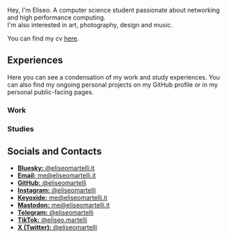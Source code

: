Hey, I'm Eliseo. A computer science student passionate about networking and
high performance computing.  
I'm also interested in art, photography, design and music.

You can find my cv
[here](http://github.com/eliseomartelli/cv/releases/latest/download/cv.pdf).

## Experiences

Here you can see a condensation of my work and study experiences. You can also
find my ongoing personal projects on my GitHub profile or in my personal
public-facing pages.

### Work

<Timeline>
  <TimelineItem
    title="Researcher"
    description="Consortium GARR, Rome, Italy"
    range="2024 - Ongoing"
  />
  <TimelineItem
    title="Software Developer"
    description="Federazione Gomma Plastica, Milan, Italy"
    range="2024"
  />
  <TimelineItem
    title="Network Technician"
    description="Dedalonet S.r.l, Lanciano, Italy"
    range="2017 - 2018"
  />
  <TimelineItem
    title="Android Developer"
    description="~1M downloads on Google Play Store"
    range="2013 - 2019"
  />
  <TimelineItem
    title="Freelance Software Developer"
    description="Client projects ranging from websites to hardware devices"
    range="2011 - Ongoing"
  />
  <TimelineItem
    title="Open Source Software Contributor"
    description="Projects spanning from home automation to libraries"
    range="2011 - Ongoing"
  />
</Timeline>

### Studies

<Timeline>
  <TimelineItem
    range="2023 - Ongoing"
    title="Computer Science Master Degree"
    description="Università degli Studi di Torino, Turin, Italy"
  />
  <TimelineItem
    range="2019 - 2023"
    title="Computer Science Bachelor Degree"
    description="Università degli Studi di Torino, Turin, Italy"
  />
  <TimelineItem
    range="2012 - 2017"
    title="Telecomunications and Computer Science Degree"
    description="IIS Da Vinci-De Giorgio, Lanciano, Italy"
  />
</Timeline>

## Socials and Contacts

- [**Bluesky:** @eliseomartelli.it](https://bsky.app/profile/eliseomartelli.it)
- [**Email:** me@eliseomartelli.it](mailto:me@eliseomartelli.it)
- [**GitHub:** @eliseomartelli](https://github.com/eliseomartelli)
- [**Instagram:** @eliseomartelli](https://instagram.com/eliseomartelli)
- [**Keyoxide:** me@eliseomartelli.it](https://keyoxide.org/me@eliseomartelli.it)
- [**Mastodon:** me@eliseomartelli.it](https://mastodon.social/@eliseomartelli)
- [**Telegram:** @eliseomartelli](https://t.me/eliseomartelli)
- [**TikTok:** @eliseo.martelli](https://tiktok.com/@eliseo.martelli)
- [**X (Twitter):** @eliseomartelli](https://twitter.com/eliseomartelli)
